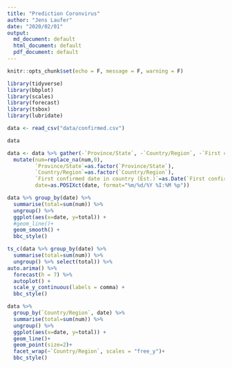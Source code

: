 ```yaml
---
title: "Prediction Coronvirus"
author: "Jens Laufer"
date: "2020/02/01"
output:
  md_document: default
  html_document: default
  pdf_document: default
---
```


```r
knitr::opts_chunk$set(echo = F, message = F, warning = F)
```

```r
library(tidyverse)
library(bbplot)
library(scales)
library(forecast)
library(tsbox)
library(lubridate)
```


```r
data <- read_csv("data/confirmed.csv") 
```

```r
data
```




```r
data <- data %>% gather(-`Province/State`, -`Country/Region`, -`First confirmed date in country (Est.)`, -Lat, -Long, key = "date", value = "num") %>% 
  mutate(num=replace_na(num,0), 
         `Province/State`=as.factor(`Province/State`),
         `Country/Region`=as.factor(`Country/Region`),
         `First confirmed date in country (Est.)`=as.Date(`First confirmed date in country (Est.)`, format="%m/%d/%Y"),
         date=as.POSIXct(date, format="%m/%d/%Y %I:%M %p")) 
```



```r
data %>% group_by(date) %>% 
  summarise(total=sum(num)) %>% 
  ungroup() %>% 
  ggplot(aes(x=date, y=total)) +
  #geom_line()+
  geom_smooth() +
  bbc_style()
```


```r
ts_c(data %>% group_by(date) %>% 
  summarise(total=sum(num)) %>% 
  ungroup() %>% select(total)) %>% 
auto.arima() %>%
  forecast(h = 7) %>% 
  autoplot() +
  scale_y_continuous(labels = comma) +
  bbc_style()
```

```r
data %>% 
  group_by(`Country/Region`, date) %>%
  summarise(total=sum(num)) %>% 
  ungroup() %>% 
  ggplot(aes(x=date, y=total)) +
  geom_line()+
  geom_point(size=2)+
  facet_wrap(~`Country/Region`, scales = "free_y")+
  bbc_style()
  
```

